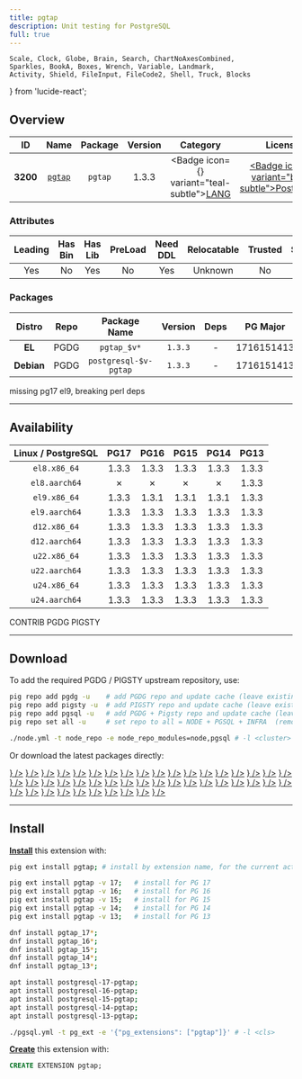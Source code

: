 ```yaml
---
title: pgtap
description: Unit testing for PostgreSQL
full: true
---
```


    Scale, Clock, Globe, Brain, Search, ChartNoAxesCombined,
    Sparkles, BookA, Boxes, Wrench, Variable, Landmark,
    Activity, Shield, FileInput, FileCode2, Shell, Truck, Blocks
} from 'lucide-react';

## Overview

| <TooltipIconButton tooltip="Extension unique identifier" side="top">ID</TooltipIconButton> | <TooltipIconButton tooltip="Extension name" side="top">Name</TooltipIconButton> | <TooltipIconButton tooltip="Package name for installation" side="top">Package</TooltipIconButton> | <TooltipIconButton tooltip="Latest available extension version" side="top">Version</TooltipIconButton> | <TooltipIconButton tooltip="Extension category" side="top">Category</TooltipIconButton> | <TooltipIconButton tooltip="Open source license" side="top">License</TooltipIconButton> | <TooltipIconButton tooltip="Programming language" side="top">Lang</TooltipIconButton> |
|:--------:|:--------:|:----------:|:--------------:|:---------------------------------------:|:------------------------------------------------------:|:----:|
| **3200** | [`pgtap`](https://github.com/theory/pgtap) | `pgtap` | 1.3.3 | <Badge icon={<BookA />} variant="teal-subtle"><a href="/ext/lang" className="no-underline">LANG</a></Badge> | <a href="/ext/list/license#postgresql" className="no-underline"><Badge icon={<Scale />} variant="blue-subtle">PostgreSQL</Badge></a> | <a href="/ext/list/lang#c"><Badge icon={<FileCode2 />} variant="blue-subtle">C</Badge></a> |

### Attributes

| <TooltipIconButton tooltip="The Primary Leading extension in the Package" side="top">Leading</TooltipIconButton> | <TooltipIconButton tooltip="Contains binary utils" side="top">Has Bin</TooltipIconButton> | <TooltipIconButton tooltip="Contains .so shared library files" side="top">Has Lib</TooltipIconButton> | <TooltipIconButton tooltip="Requires preloading via shared_preload_libraries" side="top">PreLoad</TooltipIconButton> | <TooltipIconButton tooltip="Requires CREATE EXTENSION DDL command" side="top">Need DDL</TooltipIconButton> | <TooltipIconButton tooltip="Can be installed in any schema" side="top">Relocatable</TooltipIconButton> | <TooltipIconButton tooltip="Can be created by non-superuser" side="top">Trusted</TooltipIconButton> | <TooltipIconButton tooltip="Schemas used by this extension" side="top">Schemas</TooltipIconButton> |
|:-------:|:-------:|:-------:|:-------:|:--------:|:-----------:|:-------:|:-------:|
| Yes | No | Yes | No | Yes | Unknown | No | - |

### Packages

| <TooltipIconButton tooltip="Linux distribution family, EL or Debian" side="top">Distro</TooltipIconButton> | <TooltipIconButton tooltip="Package repository" side="top">Repo</TooltipIconButton> | <TooltipIconButton tooltip="The RPM/DEB Package Name Pattern (replace $v with real pg major)" side="top">Package Name</TooltipIconButton> | <TooltipIconButton tooltip="Latest package version" side="top">Version</TooltipIconButton> | <TooltipIconButton tooltip="RPM/DEB Package dependencies" side="top">Deps</TooltipIconButton> | <TooltipIconButton tooltip="Available in these PostgreSQL Major Versions" side="top">PG Major</TooltipIconButton> |
|:----------:|:--------:|:------------------------:|:-----------:|:------------:|:------------------:|
|   **EL**   | <Badge variant="blue-subtle"><span className="font-bold">PGDG</span></Badge> | `pgtap_$v*` | `1.3.3` | - | <Badge variant="green-subtle">17</Badge><Badge variant="green-subtle">16</Badge><Badge variant="green-subtle">15</Badge><Badge variant="green-subtle">14</Badge><Badge variant="green-subtle">13</Badge> |
| **Debian** | <Badge variant="blue-subtle"><span className="font-bold">PGDG</span></Badge> | `postgresql-$v-pgtap` | `1.3.3` | - | <Badge variant="green-subtle">17</Badge><Badge variant="green-subtle">16</Badge><Badge variant="green-subtle">15</Badge><Badge variant="green-subtle">14</Badge><Badge variant="green-subtle">13</Badge> |


<Callout title="Comments" type="info">
    missing pg17 el9, breaking perl deps
</Callout>


------

## Availability

| <TooltipIconButton tooltip="Linux Distro Arch / PostgreSQL Major Version" side="top">Linux / PostgreSQL </TooltipIconButton> | **PG17** | **PG16** | **PG15** | **PG14** | **PG13** |
|:-----:|:-----:|:-----:|:-----:|:-----:|:-----:|
| `el8.x86_64` | <Badge variant="blue-subtle">1.3.3</Badge> | <Badge variant="blue-subtle">1.3.3</Badge> | <Badge variant="blue-subtle">1.3.3</Badge> | <Badge variant="blue-subtle">1.3.3</Badge> | <Badge variant="blue-subtle">1.3.3</Badge> |
| `el8.aarch64` | <Badge variant="red-subtle">✗</Badge> | <Badge variant="red-subtle">✗</Badge> | <Badge variant="red-subtle">✗</Badge> | <Badge variant="red-subtle">✗</Badge> | <Badge variant="blue-subtle">1.3.3</Badge> |
| `el9.x86_64` | <Badge variant="blue-subtle">1.3.3</Badge> | <Badge variant="blue-subtle">1.3.1</Badge> | <Badge variant="blue-subtle">1.3.1</Badge> | <Badge variant="blue-subtle">1.3.1</Badge> | <Badge variant="blue-subtle">1.3.3</Badge> |
| `el9.aarch64` | <Badge variant="blue-subtle">1.3.3</Badge> | <Badge variant="blue-subtle">1.3.3</Badge> | <Badge variant="blue-subtle">1.3.3</Badge> | <Badge variant="blue-subtle">1.3.3</Badge> | <Badge variant="blue-subtle">1.3.3</Badge> |
| `d12.x86_64` | <Badge variant="blue-subtle">1.3.3</Badge> | <Badge variant="blue-subtle">1.3.3</Badge> | <Badge variant="blue-subtle">1.3.3</Badge> | <Badge variant="blue-subtle">1.3.3</Badge> | <Badge variant="blue-subtle">1.3.3</Badge> |
| `d12.aarch64` | <Badge variant="blue-subtle">1.3.3</Badge> | <Badge variant="blue-subtle">1.3.3</Badge> | <Badge variant="blue-subtle">1.3.3</Badge> | <Badge variant="blue-subtle">1.3.3</Badge> | <Badge variant="blue-subtle">1.3.3</Badge> |
| `u22.x86_64` | <Badge variant="blue-subtle">1.3.3</Badge> | <Badge variant="blue-subtle">1.3.3</Badge> | <Badge variant="blue-subtle">1.3.3</Badge> | <Badge variant="blue-subtle">1.3.3</Badge> | <Badge variant="blue-subtle">1.3.3</Badge> |
| `u22.aarch64` | <Badge variant="blue-subtle">1.3.3</Badge> | <Badge variant="blue-subtle">1.3.3</Badge> | <Badge variant="blue-subtle">1.3.3</Badge> | <Badge variant="blue-subtle">1.3.3</Badge> | <Badge variant="blue-subtle">1.3.3</Badge> |
| `u24.x86_64` | <Badge variant="blue-subtle">1.3.3</Badge> | <Badge variant="blue-subtle">1.3.3</Badge> | <Badge variant="blue-subtle">1.3.3</Badge> | <Badge variant="blue-subtle">1.3.3</Badge> | <Badge variant="blue-subtle">1.3.3</Badge> |
| `u24.aarch64` | <Badge variant="blue-subtle">1.3.3</Badge> | <Badge variant="blue-subtle">1.3.3</Badge> | <Badge variant="blue-subtle">1.3.3</Badge> | <Badge variant="blue-subtle">1.3.3</Badge> | <Badge variant="blue-subtle">1.3.3</Badge> |

<Badge variant="green-subtle"><span className="font-black">CONTRIB</span></Badge> <Badge variant="blue-subtle"><span className="font-black">PGDG</span></Badge> <Badge variant="amber-subtle"><span className="font-black">PIGSTY</span></Badge>

------

## Download

To add the required PGDG / PIGSTY upstream repository, use:

```bash tab="pig"
pig repo add pgdg -u    # add PGDG repo and update cache (leave existing repos)
pig repo add pigsty -u  # add PIGSTY repo and update cache (leave existing repos)
pig repo add pgsql -u   # add PGDG + Pigsty repo and update cache (leave existing repos)
pig repo set all -u     # set repo to all = NODE + PGSQL + INFRA  (remove existing repos)
```
```bash tab="pigsty"
./node.yml -t node_repo -e node_repo_modules=node,pgsql # -l <cluster>
```

Or download the latest packages directly:

<Files>
    <Folder name="el8.x86_64">
        <a href="https://download.postgresql.org/pub/repos/yum/17/redhat/rhel-8-x86_64/pgtap_17-1.3.3-1PGDG.rhel8.noarch.rpm"><File name="pgtap_17-1.3.3-1PGDG.rhel8.noarch.rpm" icon={<Package className="text-emerald-500" />} /></a>
        <a href="https://download.postgresql.org/pub/repos/yum/16/redhat/rhel-8-x86_64/pgtap_16-1.3.3-1PGDG.rhel8.noarch.rpm"><File name="pgtap_16-1.3.3-1PGDG.rhel8.noarch.rpm" icon={<Package className="text-emerald-500" />} /></a>
        <a href="https://download.postgresql.org/pub/repos/yum/15/redhat/rhel-8-x86_64/pgtap_15-1.3.3-1PGDG.rhel8.noarch.rpm"><File name="pgtap_15-1.3.3-1PGDG.rhel8.noarch.rpm" icon={<Package className="text-emerald-500" />} /></a>
        <a href="https://download.postgresql.org/pub/repos/yum/14/redhat/rhel-8-x86_64/pgtap_14-1.3.3-1PGDG.rhel8.noarch.rpm"><File name="pgtap_14-1.3.3-1PGDG.rhel8.noarch.rpm" icon={<Package className="text-emerald-500" />} /></a>
        <a href="https://download.postgresql.org/pub/repos/yum/13/redhat/rhel-8-x86_64/pgtap_13-1.3.3-1PGDG.rhel8.noarch.rpm"><File name="pgtap_13-1.3.3-1PGDG.rhel8.noarch.rpm" icon={<Package className="text-emerald-500" />} /></a>
    </Folder>
    <Folder name="el8.aarch64">
        <a href="https://download.postgresql.org/pub/repos/yum/13/redhat/rhel-8-aarch64/pgtap_13-1.3.3-1PGDG.rhel8.noarch.rpm"><File name="pgtap_13-1.3.3-1PGDG.rhel8.noarch.rpm" icon={<Package className="text-orange-500" />} /></a>
    </Folder>
    <Folder name="el9.x86_64">
        <a href="https://download.postgresql.org/pub/repos/yum/17/redhat/rhel-9-x86_64/pgtap_17-1.3.3-1PGDG.rhel9.noarch.rpm"><File name="pgtap_17-1.3.3-1PGDG.rhel9.noarch.rpm" icon={<Package className="text-emerald-500" />} /></a>
        <a href="https://download.postgresql.org/pub/repos/yum/16/redhat/rhel-9-x86_64/pgtap_16-1.3.1-1PGDG.rhel9.x86_64.rpm"><File name="pgtap_16-1.3.1-1PGDG.rhel9.x86_64.rpm" icon={<Package className="text-emerald-500" />} /></a>
        <a href="https://download.postgresql.org/pub/repos/yum/15/redhat/rhel-9-x86_64/pgtap_15-1.3.1-1PGDG.rhel9.x86_64.rpm"><File name="pgtap_15-1.3.1-1PGDG.rhel9.x86_64.rpm" icon={<Package className="text-emerald-500" />} /></a>
        <a href="https://download.postgresql.org/pub/repos/yum/14/redhat/rhel-9-x86_64/pgtap_14-1.3.1-1PGDG.rhel9.x86_64.rpm"><File name="pgtap_14-1.3.1-1PGDG.rhel9.x86_64.rpm" icon={<Package className="text-emerald-500" />} /></a>
        <a href="https://download.postgresql.org/pub/repos/yum/13/redhat/rhel-9-x86_64/pgtap_13-1.3.3-1PGDG.rhel9.noarch.rpm"><File name="pgtap_13-1.3.3-1PGDG.rhel9.noarch.rpm" icon={<Package className="text-emerald-500" />} /></a>
    </Folder>
    <Folder name="el9.aarch64">
        <a href="https://download.postgresql.org/pub/repos/yum/17/redhat/rhel-9-aarch64/pgtap_17-1.3.3-1PGDG.rhel9.noarch.rpm"><File name="pgtap_17-1.3.3-1PGDG.rhel9.noarch.rpm" icon={<Package className="text-orange-500" />} /></a>
        <a href="https://download.postgresql.org/pub/repos/yum/16/redhat/rhel-9-aarch64/pgtap_16-1.3.3-1PGDG.rhel9.noarch.rpm"><File name="pgtap_16-1.3.3-1PGDG.rhel9.noarch.rpm" icon={<Package className="text-orange-500" />} /></a>
        <a href="https://download.postgresql.org/pub/repos/yum/15/redhat/rhel-9-aarch64/pgtap_15-1.3.3-1PGDG.rhel9.noarch.rpm"><File name="pgtap_15-1.3.3-1PGDG.rhel9.noarch.rpm" icon={<Package className="text-orange-500" />} /></a>
        <a href="https://download.postgresql.org/pub/repos/yum/14/redhat/rhel-9-aarch64/pgtap_14-1.3.3-1PGDG.rhel9.noarch.rpm"><File name="pgtap_14-1.3.3-1PGDG.rhel9.noarch.rpm" icon={<Package className="text-orange-500" />} /></a>
        <a href="https://download.postgresql.org/pub/repos/yum/13/redhat/rhel-9-aarch64/pgtap_13-1.3.3-1PGDG.rhel9.noarch.rpm"><File name="pgtap_13-1.3.3-1PGDG.rhel9.noarch.rpm" icon={<Package className="text-orange-500" />} /></a>
    </Folder>
    <Folder name="d12.x86_64">
        <a href="https://apt.postgresql.org/pub/repos/apt/pool/main/p/pgtap/postgresql-17-pgtap_1.3.3-3.pgdg120+1_all.deb"><File name="postgresql-17-pgtap_1.3.3-3.pgdg120+1_all.deb" icon={<Box className="text-emerald-500" />} /></a>
        <a href="https://apt.postgresql.org/pub/repos/apt/pool/main/p/pgtap/postgresql-16-pgtap_1.3.3-3.pgdg120+1_all.deb"><File name="postgresql-16-pgtap_1.3.3-3.pgdg120+1_all.deb" icon={<Box className="text-emerald-500" />} /></a>
        <a href="https://apt.postgresql.org/pub/repos/apt/pool/main/p/pgtap/postgresql-15-pgtap_1.3.3-3.pgdg120+1_all.deb"><File name="postgresql-15-pgtap_1.3.3-3.pgdg120+1_all.deb" icon={<Box className="text-emerald-500" />} /></a>
        <a href="https://apt.postgresql.org/pub/repos/apt/pool/main/p/pgtap/postgresql-14-pgtap_1.3.3-3.pgdg120+1_all.deb"><File name="postgresql-14-pgtap_1.3.3-3.pgdg120+1_all.deb" icon={<Box className="text-emerald-500" />} /></a>
        <a href="https://apt.postgresql.org/pub/repos/apt/pool/main/p/pgtap/postgresql-13-pgtap_1.3.3-3.pgdg120+1_all.deb"><File name="postgresql-13-pgtap_1.3.3-3.pgdg120+1_all.deb" icon={<Box className="text-emerald-500" />} /></a>
    </Folder>
    <Folder name="d12.aarch64">
        <a href="https://apt.postgresql.org/pub/repos/apt/pool/main/p/pgtap/postgresql-17-pgtap_1.3.3-3.pgdg120+1_all.deb"><File name="postgresql-17-pgtap_1.3.3-3.pgdg120+1_all.deb" icon={<Box className="text-orange-500" />} /></a>
        <a href="https://apt.postgresql.org/pub/repos/apt/pool/main/p/pgtap/postgresql-16-pgtap_1.3.3-3.pgdg120+1_all.deb"><File name="postgresql-16-pgtap_1.3.3-3.pgdg120+1_all.deb" icon={<Box className="text-orange-500" />} /></a>
        <a href="https://apt.postgresql.org/pub/repos/apt/pool/main/p/pgtap/postgresql-15-pgtap_1.3.3-3.pgdg120+1_all.deb"><File name="postgresql-15-pgtap_1.3.3-3.pgdg120+1_all.deb" icon={<Box className="text-orange-500" />} /></a>
        <a href="https://apt.postgresql.org/pub/repos/apt/pool/main/p/pgtap/postgresql-14-pgtap_1.3.3-3.pgdg120+1_all.deb"><File name="postgresql-14-pgtap_1.3.3-3.pgdg120+1_all.deb" icon={<Box className="text-orange-500" />} /></a>
        <a href="https://apt.postgresql.org/pub/repos/apt/pool/main/p/pgtap/postgresql-13-pgtap_1.3.3-3.pgdg120+1_all.deb"><File name="postgresql-13-pgtap_1.3.3-3.pgdg120+1_all.deb" icon={<Box className="text-orange-500" />} /></a>
    </Folder>
    <Folder name="u22.x86_64">
        <a href="https://apt.postgresql.org/pub/repos/apt/pool/main/p/pgtap/postgresql-17-pgtap_1.3.3-3.pgdg22.04+1_all.deb"><File name="postgresql-17-pgtap_1.3.3-3.pgdg22.04+1_all.deb" icon={<Box className="text-emerald-500" />} /></a>
        <a href="https://apt.postgresql.org/pub/repos/apt/pool/main/p/pgtap/postgresql-16-pgtap_1.3.3-3.pgdg22.04+1_all.deb"><File name="postgresql-16-pgtap_1.3.3-3.pgdg22.04+1_all.deb" icon={<Box className="text-emerald-500" />} /></a>
        <a href="https://apt.postgresql.org/pub/repos/apt/pool/main/p/pgtap/postgresql-15-pgtap_1.3.3-3.pgdg22.04+1_all.deb"><File name="postgresql-15-pgtap_1.3.3-3.pgdg22.04+1_all.deb" icon={<Box className="text-emerald-500" />} /></a>
        <a href="https://apt.postgresql.org/pub/repos/apt/pool/main/p/pgtap/postgresql-14-pgtap_1.3.3-3.pgdg22.04+1_all.deb"><File name="postgresql-14-pgtap_1.3.3-3.pgdg22.04+1_all.deb" icon={<Box className="text-emerald-500" />} /></a>
        <a href="https://apt.postgresql.org/pub/repos/apt/pool/main/p/pgtap/postgresql-13-pgtap_1.3.3-3.pgdg22.04+1_all.deb"><File name="postgresql-13-pgtap_1.3.3-3.pgdg22.04+1_all.deb" icon={<Box className="text-emerald-500" />} /></a>
    </Folder>
    <Folder name="u22.aarch64">
        <a href="https://apt.postgresql.org/pub/repos/apt/pool/main/p/pgtap/postgresql-17-pgtap_1.3.3-3.pgdg22.04+1_all.deb"><File name="postgresql-17-pgtap_1.3.3-3.pgdg22.04+1_all.deb" icon={<Box className="text-orange-500" />} /></a>
        <a href="https://apt.postgresql.org/pub/repos/apt/pool/main/p/pgtap/postgresql-16-pgtap_1.3.3-3.pgdg22.04+1_all.deb"><File name="postgresql-16-pgtap_1.3.3-3.pgdg22.04+1_all.deb" icon={<Box className="text-orange-500" />} /></a>
        <a href="https://apt.postgresql.org/pub/repos/apt/pool/main/p/pgtap/postgresql-15-pgtap_1.3.3-3.pgdg22.04+1_all.deb"><File name="postgresql-15-pgtap_1.3.3-3.pgdg22.04+1_all.deb" icon={<Box className="text-orange-500" />} /></a>
        <a href="https://apt.postgresql.org/pub/repos/apt/pool/main/p/pgtap/postgresql-14-pgtap_1.3.3-3.pgdg22.04+1_all.deb"><File name="postgresql-14-pgtap_1.3.3-3.pgdg22.04+1_all.deb" icon={<Box className="text-orange-500" />} /></a>
        <a href="https://apt.postgresql.org/pub/repos/apt/pool/main/p/pgtap/postgresql-13-pgtap_1.3.3-3.pgdg22.04+1_all.deb"><File name="postgresql-13-pgtap_1.3.3-3.pgdg22.04+1_all.deb" icon={<Box className="text-orange-500" />} /></a>
    </Folder>
    <Folder name="u24.x86_64">
        <a href="https://apt.postgresql.org/pub/repos/apt/pool/main/p/pgtap/postgresql-17-pgtap_1.3.3-3.pgdg24.04+1_all.deb"><File name="postgresql-17-pgtap_1.3.3-3.pgdg24.04+1_all.deb" icon={<Box className="text-emerald-500" />} /></a>
        <a href="https://apt.postgresql.org/pub/repos/apt/pool/main/p/pgtap/postgresql-16-pgtap_1.3.3-3.pgdg24.04+1_all.deb"><File name="postgresql-16-pgtap_1.3.3-3.pgdg24.04+1_all.deb" icon={<Box className="text-emerald-500" />} /></a>
        <a href="https://apt.postgresql.org/pub/repos/apt/pool/main/p/pgtap/postgresql-15-pgtap_1.3.3-3.pgdg24.04+1_all.deb"><File name="postgresql-15-pgtap_1.3.3-3.pgdg24.04+1_all.deb" icon={<Box className="text-emerald-500" />} /></a>
        <a href="https://apt.postgresql.org/pub/repos/apt/pool/main/p/pgtap/postgresql-14-pgtap_1.3.3-3.pgdg24.04+1_all.deb"><File name="postgresql-14-pgtap_1.3.3-3.pgdg24.04+1_all.deb" icon={<Box className="text-emerald-500" />} /></a>
        <a href="https://apt.postgresql.org/pub/repos/apt/pool/main/p/pgtap/postgresql-13-pgtap_1.3.3-3.pgdg24.04+1_all.deb"><File name="postgresql-13-pgtap_1.3.3-3.pgdg24.04+1_all.deb" icon={<Box className="text-emerald-500" />} /></a>
    </Folder>
    <Folder name="u24.aarch64">
        <a href="https://apt.postgresql.org/pub/repos/apt/pool/main/p/pgtap/postgresql-17-pgtap_1.3.3-3.pgdg24.04+1_all.deb"><File name="postgresql-17-pgtap_1.3.3-3.pgdg24.04+1_all.deb" icon={<Box className="text-orange-500" />} /></a>
        <a href="https://apt.postgresql.org/pub/repos/apt/pool/main/p/pgtap/postgresql-16-pgtap_1.3.3-3.pgdg24.04+1_all.deb"><File name="postgresql-16-pgtap_1.3.3-3.pgdg24.04+1_all.deb" icon={<Box className="text-orange-500" />} /></a>
        <a href="https://apt.postgresql.org/pub/repos/apt/pool/main/p/pgtap/postgresql-15-pgtap_1.3.3-3.pgdg24.04+1_all.deb"><File name="postgresql-15-pgtap_1.3.3-3.pgdg24.04+1_all.deb" icon={<Box className="text-orange-500" />} /></a>
        <a href="https://apt.postgresql.org/pub/repos/apt/pool/main/p/pgtap/postgresql-14-pgtap_1.3.3-3.pgdg24.04+1_all.deb"><File name="postgresql-14-pgtap_1.3.3-3.pgdg24.04+1_all.deb" icon={<Box className="text-orange-500" />} /></a>
        <a href="https://apt.postgresql.org/pub/repos/apt/pool/main/p/pgtap/postgresql-13-pgtap_1.3.3-3.pgdg24.04+1_all.deb"><File name="postgresql-13-pgtap_1.3.3-3.pgdg24.04+1_all.deb" icon={<Box className="text-orange-500" />} /></a>
    </Folder>
</Files>

------

## Install

[**Install**](/docs/pgsql/extension/install) this extension with:

```bash tab="pig"
pig ext install pgtap; # install by extension name, for the current active PG version

pig ext install pgtap -v 17;   # install for PG 17
pig ext install pgtap -v 16;   # install for PG 16
pig ext install pgtap -v 15;   # install for PG 15
pig ext install pgtap -v 14;   # install for PG 14
pig ext install pgtap -v 13;   # install for PG 13
```
```bash tab="yum" 
dnf install pgtap_17*;
dnf install pgtap_16*;
dnf install pgtap_15*;
dnf install pgtap_14*;
dnf install pgtap_13*;
```
```bash tab="apt" 
apt install postgresql-17-pgtap;
apt install postgresql-16-pgtap;
apt install postgresql-15-pgtap;
apt install postgresql-14-pgtap;
apt install postgresql-13-pgtap;
```
```bash tab="ansible"
./pgsql.yml -t pg_ext -e '{"pg_extensions": ["pgtap"]}' # -l <cls>
```

[**Create**](/docs/pgsql/extension/create) this extension with:

```sql
CREATE EXTENSION pgtap;
```


